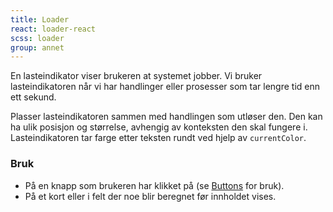```yaml
---
title: Loader
react: loader-react
scss: loader
group: annet
---
```



<Ingress>
    En lasteindikator viser brukeren at systemet jobber. Vi bruker lasteindikatoren når vi har handlinger eller
    prosesser som tar lengre tid enn ett sekund.
</Ingress>
<ComponentExample
    component={Example}
    knobs={{
        choiceProps: [
            {
                name: "Variant",
                values: ["Large", "Medium", "Small"],
                defaultValue: 0,
            },
        ],
    }}
/>

Plasser lasteindikatoren sammen med handlingen som utløser den. Den kan ha ulik posisjon og størrelse, avhengig av konteksten den skal fungere i. Lasteindikatoren tar farge etter teksten rundt ved hjelp av `currentColor`.

### Bruk

-   På en knapp som brukeren har klikket på (se [Buttons](/komponenter/buttons/) for bruk).
-   På et kort eller i felt der noe blir beregnet før innholdet vises.
